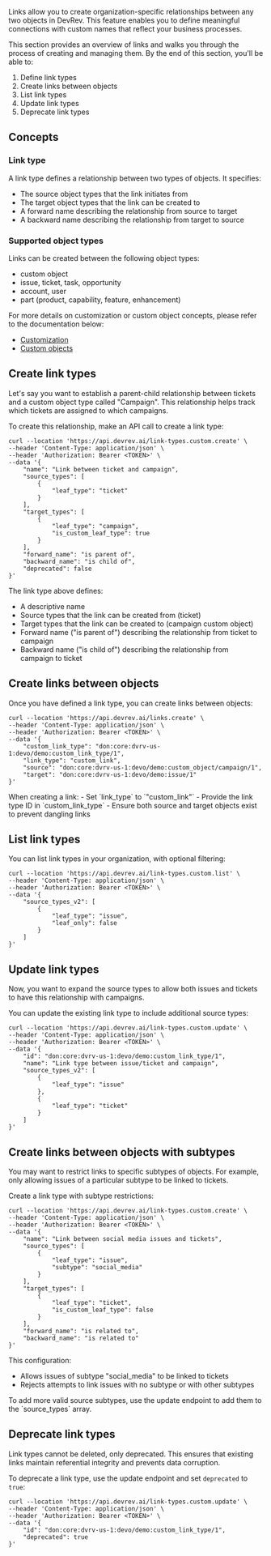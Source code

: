 Links allow you to create organization-specific relationships between any two objects in DevRev. 
This feature enables you to define meaningful connections with custom names that reflect your business processes.

This section provides an overview of links and walks you through the process of creating and managing them. 
By the end of this section, you'll be able to:
1. Define link types
2. Create links between objects
3. List link types
4. Update link types
5. Deprecate link types

## Concepts

### Link type

A link type defines a relationship between two types of objects. It specifies:
- The source object types that the link initiates from
- The target object types that the link can be created to
- A forward name describing the relationship from source to target
- A backward name describing the relationship from target to source

### Supported object types

Links can be created between the following object types:
- custom object
- issue, ticket, task, opportunity
- account, user
- part (product, capability, feature, enhancement)

For more details on customization or custom object concepts, please refer to the documentation below:
- [Customization](./object-customization)
- [Custom objects](./custom-objects) 

## Create link types

<Callout intent="note">
Let's say you want to establish a parent-child relationship between tickets and a custom object 
type called "Campaign". This relationship helps track which tickets are assigned to which campaigns.
</Callout>

To create this relationship, make an API call to create a link type:

```curl
curl --location 'https://api.devrev.ai/link-types.custom.create' \
--header 'Content-Type: application/json' \
--header 'Authorization: Bearer <TOKEN>' \
--data '{
    "name": "Link between ticket and campaign",
    "source_types": [
        {
            "leaf_type": "ticket"
        }
    ],
    "target_types": [
        {
            "leaf_type": "campaign",
            "is_custom_leaf_type": true
        }
    ],
    "forward_name": "is parent of",
    "backward_name": "is child of",
    "deprecated": false
}'
```

The link type above defines:
- A descriptive name
- Source types that the link can be created from (ticket)
- Target types that the link can be created to (campaign custom object)
- Forward name ("is parent of") describing the relationship from ticket to campaign
- Backward name ("is child of") describing the relationship from campaign to ticket

## Create links between objects

Once you have defined a link type, you can create links between objects:

```curl
curl --location 'https://api.devrev.ai/links.create' \
--header 'Content-Type: application/json' \
--header 'Authorization: Bearer <TOKEN>' \
--data '{
    "custom_link_type": "don:core:dvrv-us-1:devo/demo:custom_link_type/1",
    "link_type": "custom_link",
    "source": "don:core:dvrv-us-1:devo/demo:custom_object/campaign/1",
    "target": "don:core:dvrv-us-1:devo/demo:issue/1"
}'
```

<Callout intent="tip">
When creating a link:
- Set `link_type` to `"custom_link"`
- Provide the link type ID in `custom_link_type`
- Ensure both source and target objects exist to prevent dangling links
</Callout>

## List link types

You can list link types in your organization, with optional filtering:

```curl
curl --location 'https://api.devrev.ai/link-types.custom.list' \
--header 'Content-Type: application/json' \
--header 'Authorization: Bearer <TOKEN>' \
--data '{
    "source_types_v2": [
        {
            "leaf_type": "issue",
            "leaf_only": false
        }
    ]
}'
```

## Update link types

<Callout intent="note">
Now, you want to expand the source types to allow both issues and tickets to have this relationship 
with campaigns.
</Callout>

You can update the existing link type to include additional source types:

```curl
curl --location 'https://api.devrev.ai/link-types.custom.update' \
--header 'Content-Type: application/json' \
--header 'Authorization: Bearer <TOKEN>' \
--data '{
    "id": "don:core:dvrv-us-1:devo/demo:custom_link_type/1",
    "name": "Link type between issue/ticket and campaign",
    "source_types_v2": [
        {
            "leaf_type": "issue"
        },
        {
            "leaf_type": "ticket"
        }
    ]
}'
```

## Create links between objects with subtypes

<Callout intent="note">
You may want to restrict links to specific subtypes of objects. For example, only allowing issues 
of a particular subtype to be linked to tickets.
</Callout>

Create a link type with subtype restrictions:

```curl {11}
curl --location 'https://api.devrev.ai/link-types.custom.create' \
--header 'Content-Type: application/json' \
--header 'Authorization: Bearer <TOKEN>' \
--data '{
    "name": "Link between social media issues and tickets",
    "source_types": [
        {
            "leaf_type": "issue",
            "subtype": "social_media"
        }
    ],
    "target_types": [
        {
            "leaf_type": "ticket",
            "is_custom_leaf_type": false
        }
    ],
    "forward_name": "is related to",
    "backward_name": "is related to"
}'
```

This configuration:
- Allows issues of subtype "social_media" to be linked to tickets
- Rejects attempts to link issues with no subtype or with other subtypes

<Callout intent="tip">
To add more valid source subtypes, use the update endpoint to add them to the `source_types` array.
</Callout>

## Deprecate link types

<Callout intent="note">
Link types cannot be deleted, only deprecated. This ensures that existing links maintain 
referential integrity and prevents data corruption.
</Callout>

To deprecate a link type, use the update endpoint and set `deprecated` to `true`:
```curl {6}
curl --location 'https://api.devrev.ai/link-types.custom.update' \
--header 'Content-Type: application/json' \
--header 'Authorization: Bearer <TOKEN>' \
--data '{
    "id": "don:core:dvrv-us-1:devo/demo:custom_link_type/1",
    "deprecated": true
}'
```
